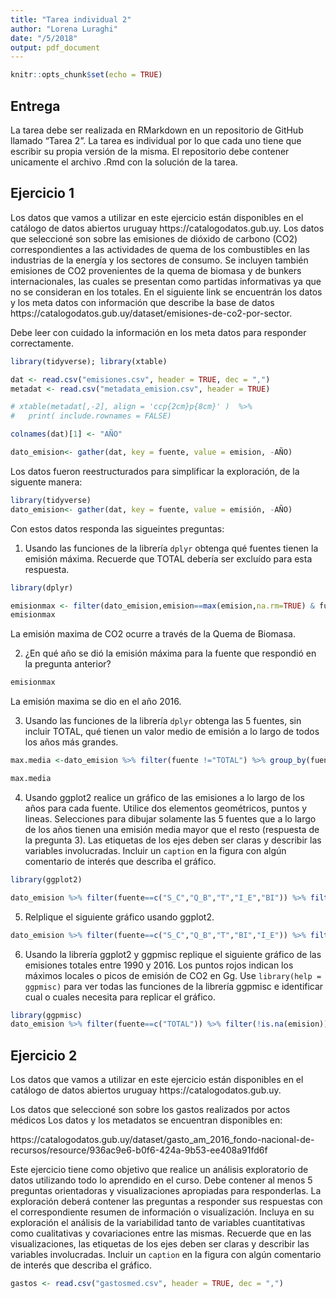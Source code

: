 ```yaml
---
title: "Tarea individual 2"
author: "Lorena Luraghi"
date: "/5/2018"
output: pdf_document
---
```


```r
knitr::opts_chunk$set(echo = TRUE)
```


## Entrega

La tarea debe ser realizada en RMarkdown en un repositorio de GitHub llamado "Tarea 2".
La tarea es individual por lo que cada uno tiene que escribir su propia versión de la misma. 
El repositorio debe contener unicamente el archivo .Rmd con la solución de la tarea.

## Ejercicio 1

Los datos que vamos a utilizar en este ejercicio están disponibles en el catálogo de datos abiertos uruguay https://catalogodatos.gub.uy.
Los datos que seleccioné son sobre las emisiones de dióxido de carbono (CO2) correspondientes a las actividades de quema de los combustibles en las industrias de la energía y los sectores de consumo. Se incluyen también emisiones de CO2 provenientes de la quema de biomasa y de bunkers internacionales, las cuales se presentan como partidas informativas ya que no se consideran en los totales. En el siguiente link se encuentrán los datos y los meta datos con información que describe la base de datos https://catalogodatos.gub.uy/dataset/emisiones-de-co2-por-sector.

Debe leer con cuidado la información en los meta datos para responder correctamente.

```r
library(tidyverse); library(xtable)

dat <- read.csv("emisiones.csv", header = TRUE, dec = ",") 
metadat <- read.csv("metadata_emision.csv", header = TRUE) 

# xtable(metadat[,-2], align = 'ccp{2cm}p{8cm}' )  %>%
#   print( include.rownames = FALSE)

colnames(dat)[1] <- "AÑO"

dato_emision<- gather(dat, key = fuente, value = emision, -AÑO)
``` 

Los datos fueron reestructurados para simplificar  la exploración, de la siguente manera:

```r
library(tidyverse)
dato_emision<- gather(dat, key = fuente, value = emisión, -AÑO)
```

Con estos datos responda las sigueintes preguntas:

 1. Usando las funciones de la librería `dplyr` obtenga qué fuentes tienen la emisión máxima. Recuerde que TOTAL debería ser excluído para esta respuesta.
 
```r
library(dplyr)

emisionmax <- filter(dato_emision,emision==max(emision,na.rm=TRUE) & fuente !="TOTAL")
emisionmax
```
La emisión maxima de CO2 ocurre a través de la Quema de Biomasa.

 2. ¿En qué año se dió la emisión máxima para la fuente que respondió en la pregunta anterior?
 
```r
emisionmax
```

La emisión maxima se dio en el año 2016. 

3. Usando las funciones de la librería `dplyr` obtenga las 5 fuentes, sin incluir TOTAL, qué tienen un valor medio de emisión a lo largo de todos los años más grandes.

```r
max.media <-dato_emision %>% filter(fuente !="TOTAL") %>% group_by(fuente) %>% summarise(media=mean(emision ,na.rm = TRUE)) %>% arrange(desc(media)) %>% top_n(5)

max.media
```


4. Usando ggplot2 realice un gráfico de las emisiones a lo largo de los años para cada fuente. Utilice dos elementos geométricos, puntos y lineas. 
Selecciones para dibujar solamente las 5 fuentes que a lo largo de los años tienen una emisión media mayor que el resto (respuesta de la pregunta 3).
Las etiquetas de los ejes deben ser claras y describir las variables involucradas. Incluir un `caption` en la figura con algún comentario de interés que describa el gráfico.

```r
library(ggplot2)

dato_emision %>% filter(fuente==c("S_C","Q_B","T","I_E","BI")) %>% filter(!is.na(emision)) %>% ggplot(aes(x=AÑO, y=emision)) + geom_point() + geom_line() + facet_wrap(~fuente) + labs(x="Años", "y= Emisión de CO2", caption= "Observamos un aumento de emisión de CO2 en 4 de las 5 fuentes con mayor emisión media." )
```

5. Relplique el siguiente gráfico usando ggplot2.
```r
dato_emision %>% filter(fuente==c("S_C","Q_B","T","BI","I_E")) %>% filter(!is.na(emision)) %>% ggplot(aes(x=fct_reorder(fuente,emision, fun=median, .desc=TRUE), y=emision)) + geom_boxplot() + labs(x="Fuentes con mayor emisión media entre 1990−2016", y= "Emisión de CO2 en Gg")
```

6. Usando la librería ggplot2 y ggpmisc replique el siguiente gráfico de las emisiones totales entre 1990 y 2016.
Los puntos rojos indican los máximos locales  o picos de emisión de CO2 en Gg. 
Use `library(help = ggpmisc)` para ver todas las funciones de la librería ggpmisc e identificar cual o cuales necesita para replicar el gráfico.

```r
library(ggpmisc)
dato_emision %>% filter(fuente==c("TOTAL")) %>% filter(!is.na(emision))%>% ggplot(aes(x=AÑO, y=emision)) + geom_line() + geom_point() +labs(x="Año", y= "Emisión de CO2 en Gg") + stat_peaks(colour="red") + stat_peaks(geom="text",colour="red",vjust=-0.5,x.label.fmt =)
```

## Ejercicio 2

Los datos que vamos a utilizar en este ejercicio están disponibles en el catálogo de datos abiertos uruguay https://catalogodatos.gub.uy.

Los datos que seleccioné son sobre los gastos realizados por actos médicos
Los datos y los metadatos se encuentran disponibles en:

https://catalogodatos.gub.uy/dataset/gasto_am_2016_fondo-nacional-de-recursos/resource/936ac9e6-b0f6-424a-9b53-ee408a91fd6f

Este ejercicio tiene como objetivo que realice un análisis exploratorio de datos utilizando todo lo aprendido en el curso.
Debe contener al menos 5 preguntas orientadoras y visualizaciones apropiadas para responderlas. 
La exploración deberá contener las preguntas a responder sus respuestas con el correspondiente resumen de información o visualización. 
Incluya en su exploración el análisis de la variabilidad tanto de  variables cuantitativas como cualitativas y covariaciones entre las mismas. 
Recuerde que en las visualizaciones, las etiquetas de los ejes deben ser claras y describir las variables involucradas. Incluir un `caption` en la figura con algún comentario de interés que describa el gráfico.

```r

gastos <- read.csv("gastosmed.csv", header = TRUE, dec = ",") 

```

